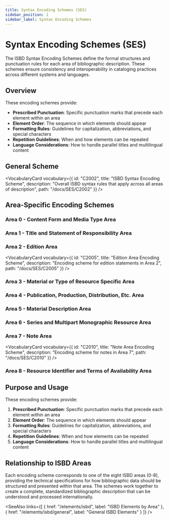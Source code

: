 ```yaml
---
title: Syntax Encoding Schemes (SES)
sidebar_position: 1
sidebar_label: Syntax Encoding Schemes
---
```


# Syntax Encoding Schemes (SES)

The ISBD Syntax Encoding Schemes define the formal structures and punctuation rules for each area of bibliographic description. These schemes ensure consistency and interoperability in cataloging practices across different systems and languages.

## Overview

These encoding schemes provide:
- **Prescribed Punctuation**: Specific punctuation marks that precede each element within an area
- **Element Order**: The sequence in which elements should appear
- **Formatting Rules**: Guidelines for capitalization, abbreviations, and special characters
- **Repetition Guidelines**: When and how elements can be repeated
- **Language Considerations**: How to handle parallel titles and multilingual content

## General Scheme

<VocabularyCard
  vocabulary={{
    id: "C2002",
    title: "ISBD Syntax Encoding Scheme",
    description: "Overall ISBD syntax rules that apply across all areas of description",
    path: "/docs/SES/C2002"
  }}
/>

## Area-Specific Encoding Schemes

### Area 0 - Content Form and Media Type Area

<div style={{ display: 'grid', gridTemplateColumns: 'repeat(auto-fill, minmax(280px, 1fr))', gap: '16px' }}>
  <VocabularyCard
    vocabulary={{
      id: "C2003",
      title: "Content Form And Media Type Area",
      description: "Encoding scheme for Area 0",
      path: "/docs/SES/C2003"
    }}
    variant="compact"
  />
  <VocabularyCard
    vocabulary={{
      id: "C2026",
      title: "Content Form And Media Type Statement",
      description: "Statement encoding for Area 0",
      path: "/docs/SES/C2026"
    }}
    variant="compact"
  />
</div>

### Area 1 - Title and Statement of Responsibility Area

<div style={{ display: 'grid', gridTemplateColumns: 'repeat(auto-fill, minmax(280px, 1fr))', gap: '16px' }}>
  <VocabularyCard
    vocabulary={{
      id: "C2004",
      title: "Title And Statement Of Responsibility Area",
      description: "Encoding scheme for Area 1",
      path: "/docs/SES/C2004"
    }}
    variant="compact"
  />
  <VocabularyCard
    vocabulary={{
      id: "C2021",
      title: "Compound Title Of Title Proper",
      description: "Title proper encoding",
      path: "/docs/SES/C2021"
    }}
    variant="compact"
  />
  <VocabularyCard
    vocabulary={{
      id: "C2025",
      title: "Compound Title Of Parallel Title",
      description: "Parallel title encoding",
      path: "/docs/SES/C2025"
    }}
    variant="compact"
  />
</div>

### Area 2 - Edition Area

<VocabularyCard
  vocabulary={{
    id: "C2005",
    title: "Edition Area Encoding Scheme",
    description: "Encoding scheme for edition statements in Area 2",
    path: "/docs/SES/C2005"
  }}
/>

### Area 3 - Material or Type of Resource Specific Area

<div style={{ display: 'grid', gridTemplateColumns: 'repeat(auto-fill, minmax(280px, 1fr))', gap: '16px' }}>
  <VocabularyCard
    vocabulary={{
      id: "C2006",
      title: "Material Or Type Of Resource Specific Area",
      description: "Encoding scheme for Area 3",
      path: "/docs/SES/C2006"
    }}
    variant="compact"
  />
  <VocabularyCard
    vocabulary={{
      id: "C2012",
      title: "Mathematical Data Area",
      description: "For cartographic resources",
      path: "/docs/SES/C2012"
    }}
    variant="compact"
  />
  <VocabularyCard
    vocabulary={{
      id: "C2013",
      title: "Music Format Statement Area",
      description: "For notated music",
      path: "/docs/SES/C2013"
    }}
    variant="compact"
  />
  <VocabularyCard
    vocabulary={{
      id: "C2014",
      title: "Numbering Area",
      description: "For serials",
      path: "/docs/SES/C2014"
    }}
    variant="compact"
  />
  <VocabularyCard
    vocabulary={{
      id: "C2017",
      title: "Statement Of Coordinates And Equinox",
      description: "For cartographic resources",
      path: "/docs/SES/C2017"
    }}
    variant="compact"
  />
</div>

### Area 4 - Publication, Production, Distribution, Etc. Area

<div style={{ display: 'grid', gridTemplateColumns: 'repeat(auto-fill, minmax(280px, 1fr))', gap: '16px' }}>
  <VocabularyCard
    vocabulary={{
      id: "C2007",
      title: "Publication, Production, Distribution, Etc Area",
      description: "Encoding scheme for Area 4",
      path: "/docs/SES/C2007"
    }}
    variant="compact"
  />
  <VocabularyCard
    vocabulary={{
      id: "C2018",
      title: "Place Of Publication, Production, Distribution Statement",
      description: "Place encoding for Area 4",
      path: "/docs/SES/C2018"
    }}
    variant="compact"
  />
  <VocabularyCard
    vocabulary={{
      id: "C2019",
      title: "Name Of Publisher, Producer, Distributor Statement",
      description: "Publisher encoding for Area 4",
      path: "/docs/SES/C2019"
    }}
    variant="compact"
  />
  <VocabularyCard
    vocabulary={{
      id: "C2020",
      title: "Statement Of Printing Or Manufacture",
      description: "Printing/manufacture encoding",
      path: "/docs/SES/C2020"
    }}
    variant="compact"
  />
</div>

### Area 5 - Material Description Area

<div style={{ display: 'grid', gridTemplateColumns: 'repeat(auto-fill, minmax(280px, 1fr))', gap: '16px' }}>
  <VocabularyCard
    vocabulary={{
      id: "C2008",
      title: "Material Description Area",
      description: "Encoding scheme for Area 5",
      path: "/docs/SES/C2008"
    }}
    variant="compact"
  />
  <VocabularyCard
    vocabulary={{
      id: "C2015",
      title: "Specific Material Designation And Extent",
      description: "Material designation encoding",
      path: "/docs/SES/C2015"
    }}
    variant="compact"
  />
  <VocabularyCard
    vocabulary={{
      id: "C2016",
      title: "Other Physical Details",
      description: "Physical details encoding",
      path: "/docs/SES/C2016"
    }}
    variant="compact"
  />
</div>

### Area 6 - Series and Multipart Monographic Resource Area

<div style={{ display: 'grid', gridTemplateColumns: 'repeat(auto-fill, minmax(280px, 1fr))', gap: '16px' }}>
  <VocabularyCard
    vocabulary={{
      id: "C2009",
      title: "Series And Multipart Monographic Resource Area",
      description: "Encoding scheme for Area 6",
      path: "/docs/SES/C2009"
    }}
    variant="compact"
  />
  <VocabularyCard
    vocabulary={{
      id: "C2022",
      title: "Title Proper (Compound) Of Series Or Multipart Monographic Resource",
      description: "Series title encoding",
      path: "/docs/SES/C2022"
    }}
    variant="compact"
  />
  <VocabularyCard
    vocabulary={{
      id: "C2024",
      title: "Parallel Title (Compound) Of Series Or Multipart Monographic Resource",
      description: "Series parallel title encoding",
      path: "/docs/SES/C2024"
    }}
    variant="compact"
  />
</div>

### Area 7 - Note Area

<VocabularyCard
  vocabulary={{
    id: "C2010",
    title: "Note Area Encoding Scheme",
    description: "Encoding scheme for notes in Area 7",
    path: "/docs/SES/C2010"
  }}
/>

### Area 8 - Resource Identifier and Terms of Availability Area

<div style={{ display: 'grid', gridTemplateColumns: 'repeat(auto-fill, minmax(280px, 1fr))', gap: '16px' }}>
  <VocabularyCard
    vocabulary={{
      id: "C2011",
      title: "Resource Identifier And Terms Of Availability Area",
      description: "Encoding scheme for Area 8",
      path: "/docs/SES/C2011"
    }}
    variant="compact"
  />
  <VocabularyCard
    vocabulary={{
      id: "C2027",
      title: "Terms Of Availability Statement",
      description: "Availability terms encoding",
      path: "/docs/SES/C2027"
    }}
    variant="compact"
  />
  <VocabularyCard
    vocabulary={{
      id: "C2028",
      title: "Resource Identifier Statement",
      description: "Identifier encoding",
      path: "/docs/SES/C2028"
    }}
    variant="compact"
  />
</div>

## Purpose and Usage

These encoding schemes provide:

1. **Prescribed Punctuation**: Specific punctuation marks that precede each element within an area
2. **Element Order**: The sequence in which elements should appear
3. **Formatting Rules**: Guidelines for capitalization, abbreviations, and special characters
4. **Repetition Guidelines**: When and how elements can be repeated
5. **Language Considerations**: How to handle parallel titles and multilingual content

## Relationship to ISBD Areas

Each encoding scheme corresponds to one of the eight ISBD areas (0-8), providing the technical specifications for how bibliographic data should be structured and presented within that area. The schemes work together to create a complete, standardized bibliographic description that can be understood and processed internationally.

<SeeAlso 
  links={[
    { href: "/elements/isbd", label: "ISBD Elements by Area" },
    { href: "/elements/isbd/general", label: "General ISBD Elements" }
  ]} 
/>
